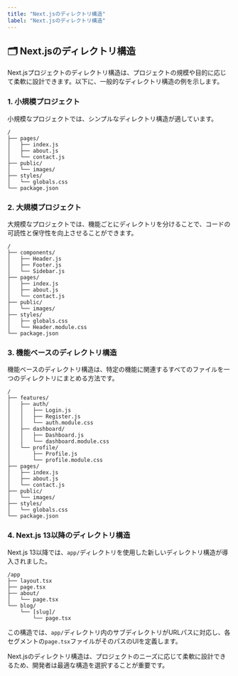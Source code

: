 ```yaml
---
title: "Next.jsのディレクトリ構造"
label: "Next.jsのディレクトリ構造"
---
```


## 🗂️ Next.jsのディレクトリ構造

Next.jsプロジェクトのディレクトリ構造は、プロジェクトの規模や目的に応じて柔軟に設計できます。以下に、一般的なディレクトリ構造の例を示します。

### 1. 小規模プロジェクト

小規模なプロジェクトでは、シンプルなディレクトリ構造が適しています。

```
/
├── pages/
│   ├── index.js
│   ├── about.js
│   └── contact.js
├── public/
│   └── images/
├── styles/
│   └── globals.css
└── package.json
```

### 2. 大規模プロジェクト

大規模なプロジェクトでは、機能ごとにディレクトリを分けることで、コードの可読性と保守性を向上させることができます。

```
/
├── components/
│   ├── Header.js
│   ├── Footer.js
│   └── Sidebar.js
├── pages/
│   ├── index.js
│   ├── about.js
│   └── contact.js
├── public/
│   └── images/
├── styles/
│   ├── globals.css
│   └── Header.module.css
└── package.json
```

### 3. 機能ベースのディレクトリ構造

機能ベースのディレクトリ構造は、特定の機能に関連するすべてのファイルを一つのディレクトリにまとめる方法です。

```
/
├── features/
│   ├── auth/
│   │   ├── Login.js
│   │   ├── Register.js
│   │   └── auth.module.css
│   ├── dashboard/
│   │   ├── Dashboard.js
│   │   └── dashboard.module.css
│   └── profile/
│       ├── Profile.js
│       └── profile.module.css
├── pages/
│   ├── index.js
│   ├── about.js
│   └── contact.js
├── public/
│   └── images/
├── styles/
│   └── globals.css
└── package.json
```

### 4. Next.js 13以降のディレクトリ構造

Next.js 13以降では、`app/`ディレクトリを使用した新しいディレクトリ構造が導入されました。

```
/app
├── layout.tsx
├── page.tsx
├── about/
│   └── page.tsx
└── blog/
    └── [slug]/
        └── page.tsx
```

この構造では、`app/`ディレクトリ内のサブディレクトリがURLパスに対応し、各セグメントの`page.tsx`ファイルがそのパスのUIを定義します。

Next.jsのディレクトリ構造は、プロジェクトのニーズに応じて柔軟に設計できるため、開発者は最適な構造を選択することが重要です。
